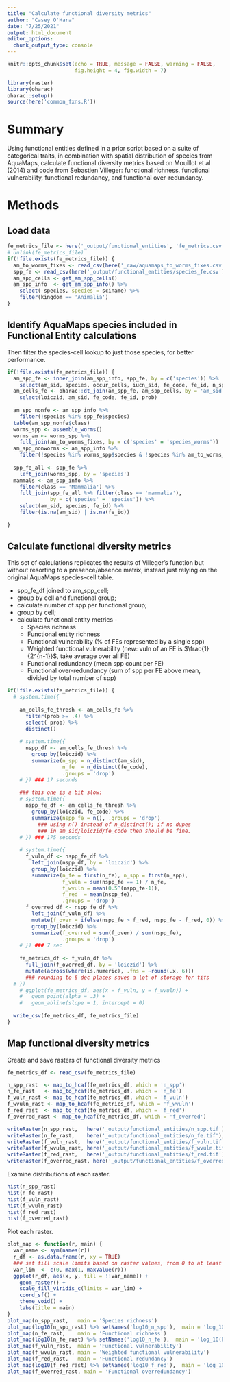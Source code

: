 ```yaml
---
title: "Calculate functional diversity metrics"
author: "Casey O'Hara"
date: "7/25/2021"
output: html_document
editor_options: 
  chunk_output_type: console
---
```


```r
knitr::opts_chunk$set(echo = TRUE, message = FALSE, warning = FALSE, 
                      fig.height = 4, fig.width = 7)

library(raster)
library(oharac)
oharac::setup()
source(here('common_fxns.R'))
```

# Summary

Using functional entities defined in a prior script based on a suite of categorical traits, in combination with spatial distribution of species from AquaMaps, calculate functional diversity metrics based on Mouillot et al (2014) and code from Sebastien Villeger: functional richness, functional vulnerability, functional redundancy, and functional over-redundancy.

# Methods

## Load data

```r

fe_metrics_file <- here('_output/functional_entities', 'fe_metrics.csv')
# unlink(fe_metrics_file)
if(!file.exists(fe_metrics_file)) {
  am_to_worms_fixes <- read_csv(here('_raw/aquamaps_to_worms_fixes.csv'))
  spp_fe <- read_csv(here('_output/functional_entities/species_fe.csv'))
  am_spp_cells <- get_am_spp_cells()
  am_spp_info  <- get_am_spp_info() %>%
    select(-species, species = sciname) %>%
    filter(kingdom == 'Animalia')
}
```

## Identify AquaMaps species included in Functional Entity calculations

Then filter the species-cell lookup to just those species, for better performance.

```r
if(!file.exists(fe_metrics_file)) {
  am_spp_fe <- inner_join(am_spp_info, spp_fe, by = c('species')) %>%
    select(am_sid, species, occur_cells, iucn_sid, fe_code, fe_id, n_spp)
  am_cells_fe <- oharac::dt_join(am_spp_fe, am_spp_cells, by = 'am_sid', type = 'left') %>%
    select(loiczid, am_sid, fe_code, fe_id, prob)
  
  am_spp_nonfe <- am_spp_info %>%
    filter(!species %in% spp_fe$species)
  table(am_spp_nonfe$class)
  worms_spp <- assemble_worms() 
  worms_am <- worms_spp %>%
    full_join(am_to_worms_fixes, by = c('species' = 'species_worms'))
  am_spp_nonworms <- am_spp_info %>%
    filter(!species %in% worms_spp$species & !species %in% am_to_worms_fixes$species_am)
  
  spp_fe_all <- spp_fe %>%
    left_join(worms_spp, by = 'species')
  mammals <- am_spp_info %>%
    filter(class == 'Mammalia') %>%
    full_join(spp_fe_all %>% filter(class == 'mammalia'), 
              by = c('species' = 'species')) %>%
    select(am_sid, species, fe_id) %>%
    filter(is.na(am_sid) | is.na(fe_id))
  
}
```

## Calculate functional diversity metrics 

This set of calculations replicates the results of Villeger's function but without resorting to a presence/absence matrix, instead just relying on the original AquaMaps species-cell table.

* spp_fe_df joined to am_spp_cell; 
* group by cell and functional group;
* calculate number of spp per functional group;
* group by cell;
* calculate functional entity metrics - 
    * Species richness
    * Functional entity richness
    * Functional vulnerability (% of FEs represented by a single spp)
    * Weighted functional vulnerability (new: vuln of an FE is $\frac{1}{2^{n-1}}$, take average over all FE)
    * Functional redundancy (mean spp count per FE)
    * Functional over-redundancy (sum of spp per FE above mean, divided by total number of spp)
    

```r

if(!file.exists(fe_metrics_file)) {
  # system.time({
  
    am_cells_fe_thresh <- am_cells_fe %>%
      filter(prob >= .4) %>%
      select(-prob) %>%
      distinct()
    
    # system.time({
      nspp_df <- am_cells_fe_thresh %>%
        group_by(loiczid) %>%
        summarize(n_spp = n_distinct(am_sid),
                  n_fe  = n_distinct(fe_code),
                  .groups = 'drop')
    # }) ### 17 seconds
    
    ### this one is a bit slow:
    # system.time({
      nspp_fe_df <- am_cells_fe_thresh %>%
        group_by(loiczid, fe_code) %>%
        summarize(nspp_fe = n(), .groups = 'drop')
          ### using n() instead of n_distinct(); if no dupes
          ### in am_sid/loiczid/fe_code then should be fine.
    # }) ### 175 seconds
    
    # system.time({
      f_vuln_df <- nspp_fe_df %>%
        left_join(nspp_df, by = 'loiczid') %>%
        group_by(loiczid) %>%
        summarize(n_fe = first(n_fe), n_spp = first(n_spp),
                  f_vuln = sum(nspp_fe == 1) / n_fe, 
                  f_wvuln = mean(0.5^(nspp_fe-1)),
                  f_red  = mean(nspp_fe),
                  .groups = 'drop')
      f_overred_df <- nspp_fe_df %>%
        left_join(f_vuln_df) %>%
        mutate(f_over = ifelse(nspp_fe > f_red, nspp_fe - f_red, 0)) %>%
        group_by(loiczid) %>% 
        summarize(f_overred = sum(f_over) / sum(nspp_fe),
                  .groups = 'drop')
    # }) ### 7 sec
    
    fe_metrics_df <- f_vuln_df %>%
      full_join(f_overred_df, by = 'loiczid') %>%
      mutate(across(where(is.numeric), .fns = ~round(.x, 6)))
      ### rounding to 6 dec places saves a lot of storage for tifs
  # })
    # ggplot(fe_metrics_df, aes(x = f_vuln, y = f_wvuln)) +
    #   geom_point(alpha = .3) +
    #   geom_abline(slope = 1, intercept = 0)
  
  write_csv(fe_metrics_df, fe_metrics_file)
}

```

## Map functional diversity metrics

Create and save rasters of functional diversity metrics


```r
fe_metrics_df <- read_csv(fe_metrics_file)

n_spp_rast  <- map_to_hcaf(fe_metrics_df, which = 'n_spp')
n_fe_rast   <- map_to_hcaf(fe_metrics_df, which = 'n_fe')
f_vuln_rast <- map_to_hcaf(fe_metrics_df, which = 'f_vuln')
f_wvuln_rast <- map_to_hcaf(fe_metrics_df, which = 'f_wvuln')
f_red_rast  <- map_to_hcaf(fe_metrics_df, which = 'f_red')
f_overred_rast <- map_to_hcaf(fe_metrics_df, which = 'f_overred')

writeRaster(n_spp_rast,   here('_output/functional_entities/n_spp.tif'),   overwrite = TRUE)
writeRaster(n_fe_rast,    here('_output/functional_entities/n_fe.tif'),    overwrite = TRUE)
writeRaster(f_vuln_rast,  here('_output/functional_entities/f_vuln.tif'),  overwrite = TRUE)
writeRaster(f_wvuln_rast, here('_output/functional_entities/f_wvuln.tif'), overwrite = TRUE)
writeRaster(f_red_rast,   here('_output/functional_entities/f_red.tif'),   overwrite = TRUE)
writeRaster(f_overred_rast, here('_output/functional_entities/f_overred.tif'), overwrite = TRUE)
```

Examine distributions of each raster.

```r
hist(n_spp_rast)
hist(n_fe_rast)
hist(f_vuln_rast)
hist(f_wvuln_rast)
hist(f_red_rast)
hist(f_overred_rast)
```

Plot each raster.
```r
plot_map <- function(r, main) {
  var_name <- sym(names(r))
  r_df <- as.data.frame(r, xy = TRUE)
  ### set fill scale limits based on raster values, from 0 to at least 1
  var_lim  <- c(0, max(1, maxValue(r)))
  ggplot(r_df, aes(x, y, fill = !!var_name)) +
    geom_raster() +
    scale_fill_viridis_c(limits = var_lim) +
    coord_sf() +
    theme_void() +
    labs(title = main)
}
plot_map(n_spp_rast,   main = 'Species richness')
plot_map(log10(n_spp_rast) %>% setNames('log10_n_spp'),  main = 'log_10(Species richness)')
plot_map(n_fe_rast,    main = 'Functional richness')
plot_map(log10(n_fe_rast) %>% setNames('log10_n_fe'),  main = 'log_10(Functional richness)')
plot_map(f_vuln_rast,  main = 'Functional vulnerability')
plot_map(f_wvuln_rast, main = 'Weighted functional vulnerability')
plot_map(f_red_rast,   main = 'Functional redundancy')
plot_map(log10(f_red_rast) %>% setNames('log10_f_red'),  main = 'log_10(Functional redundancy)')
plot_map(f_overred_rast, main = 'Functional overredundancy')
```
